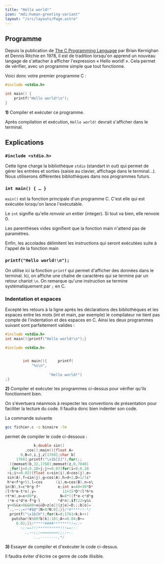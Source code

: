 ```yaml
---
title: "Hello world!"
icon: "mdi:human-greeting-variant"
layout: "/src/layouts/Page.astro"
---
```


## Programme

Depuis la publication de [The C Programming
Language](https://fr.wikipedia.org/wiki/The_C_Programming_Language) par Brian
Kernighan et Dennis Ritchie en 1978, il est de tradition lorsqu'on apprend un
nouveau langage de s'attacher à afficher l'expression « Hello world! ». Cela
permet de vérifier, avec un programme simple que tout fonctionne.

Voici donc votre premier programme C :

```c
#include <stdio.h>

int main() {
    printf("Hello world!\n");
}
```

**1)** Compiler et exécuter ce programme.

Après compilation et exécution, `Hello world!` devrait s'afficher dans le
terminal.

## Explications

### `#include <stdio.h>`

Cette ligne charge la bibliothèque `stdio` (standart in out) qui permet de
gérer les entrées et sorties (saisie au clavier, affichage dans le terminal…).
Nous utiliserons différentes bibliothèques dans nos programmes futurs.

### `int main() { … }`

`main()` est la fonction principale d'un programme C. C'est elle qui est
exécutée lorsqu'on lance l'exécutable.

Le `int` signifie qu'elle _renvoie_ un entier (integer). Si tout va bien, elle
renvoie 0.

Les parenthèses vides signifient que la fonction main n'attend pas de
paramètres.

Enfin, les accolades délimitent les instructions qui seront exécutées suite à
l'appel de la fonction main

### `printf("Hello world!\n");`

On utilise ici la fonction `printf` qui permet d'afficher des données dans le
terminal. Ici, on affiche une chaîne de caractères qui se termine par un
retour chariot `\n`. On remarque qu'une instruction se termine
systématiquement par `;` en C.

### Indentation et espaces

Excepté les retours à la ligne après les déclarations des bibliothèques et les
espaces entre les mots (int et main, par exemple) le compilateur ne tient pas
compte de l'indentation et des espaces en C. Ainsi les deux programmes suivant
sont parfaitement valides :

```c
#include <stdio.h>
int main(){printf("Hello world!\n");}
```
```c
#include <stdio.h>


        int main(){		printf(
            "%s\n", 	
            
                    "Hello world!")
;}
```

**2)** Compiler et exécuter les programmes ci-dessus pour vérifier qu'ils
fonctionnent bien.

On s'évertuera néanmois à respecter les conventions de présentation pour
faciliter la lecture du code. Il faudra donc bien indenter son code.

La commande suivante

```bash 
gcc fichier.c -o binaire -lm
```

permet de compiler le code ci-dessous :

```c
             k;double sin()
         ,cos();main(){float A=
       0,B=0,i,j,z[1760];char b[
     1760];printf("\x1b[2J");for(;;
  ){memset(b,32,1760);memset(z,0,7040)
  ;for(j=0;6.28>j;j+=0.07)for(i=0;6.28
 >i;i+=0.02){float c=sin(i),d=cos(j),e=
 sin(A),f=sin(j),g=cos(A),h=d+2,D=1/(c*
 h*e+f*g+5),l=cos      (i),m=cos(B),n=s\
in(B),t=c*h*g-f*        e;int x=40+30*D*
(l*h*m-t*n),y=            12+15*D*(l*h*n
+t*m),o=x+80*y,          N=8*((f*e-c*d*g
 )*m-c*d*e-f*g-l        *d*n);if(22>y&&
 y>0&&x>0&&80>x&&D>z[o]){z[o]=D;;;b[o]=
 ".,-~:;=!*#$@"[N>0?N:0];}}/*#****!!-*/
  printf("\x1b[H");for(k=0;1761>k;k++)
   putchar(k%80?b[k]:10);A+=0.04;B+=
     0.02;}}/*****####*******!!=;:~
       ~::==!!!**********!!!==::-
         .,~~;;;========;;;:~-.
             ..,--------,*/
```

**3)** Essayer de compiler et d'exécuter le code ci-dessus.

Il faudra éviter d'écrire ce genre de code illisible.
